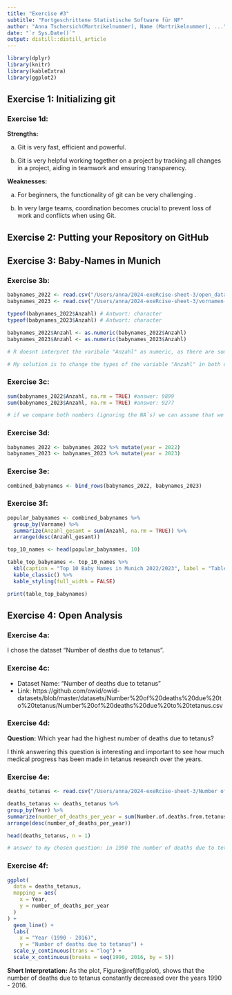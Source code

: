 ```yaml
---
title: "Exercise #3"
subtitle: "Fortgeschrittene Statistische Software für NF"
author: "Anna Tschersich(Martrikelnummer), Name (Martrikelnummer), ..."
date: "`r Sys.Date()`"
output: distill::distill_article
---
```

```r
library(dplyr)
library(knitr)
library(kableExtra)
library(ggplot2)
```


## Exercise 1: Initializing git 

### Exercise 1d:

**Strengths:**

a) Git is very fast, efficient and powerful.

b) Git is very helpful working together on a project by tracking all
changes in a project, aiding in teamwork and ensuring transparency.

**Weaknesses:**

a) For beginners, the functionality of git can be very challenging .

b) In very large teams, coordination becomes crucial to prevent loss of
work and conflicts when using Git. 



## Exercise 2: Putting your Repository on GitHub



## Exercise 3: Baby-Names in Munich 

### Exercise 3b:
```r
babynames_2022 <- read.csv("/Users/anna/2024-exeRcise-sheet-3/open_data_portal_2022.csv")
babynames_2023 <- read.csv("/Users/anna/2024-exeRcise-sheet-3/vornamen-muenchen-2023.csv")

typeof(babynames_2022$Anzahl) # Antwort: character
typeof(babynames_2023$Anzahl) # Antwort: character 

babynames_2022$Anzahl <- as.numeric(babynames_2022$Anzahl)
babynames_2023$Anzahl <- as.numeric(babynames_2023$Anzahl)

# R doesnt interpret the varibale "Anzahl" as numeric, as there are some values that are not just numbers but also text (e.g.: "4 oder weniger" as a value). 

# My solution is to change the types of the variable "Anzahl" in both datasets from character to numeric. Now the variable has the numerical datatype. Unfortunately all values that had text in it are now "NA" so the counts of some babynames got loss by changing the datatype. 
```

### Exercise 3c:
```r
sum(babynames_2022$Anzahl, na.rm = TRUE) #answer: 9899
sum(babynames_2023$Anzahl, na.rm = TRUE) #answer: 9277

# if we compare both numbers (ignoring the NA`s) we can assume that we had a bigger babyboom in 2022 as more babies were born in this year. 
```

### Exercise 3d:
```r
babynames_2022 <- babynames_2022 %>% mutate(year = 2022)
babynames_2023 <- babynames_2023 %>% mutate(year = 2023)
```

### Exercise 3e:
```r
combined_babynames <- bind_rows(babynames_2022, babynames_2023)
```

### Exercise 3f:
```r
popular_babynames <- combined_babynames %>%
  group_by(Vorname) %>%
  summarize(Anzahl_gesamt = sum(Anzahl, na.rm = TRUE)) %>%
  arrange(desc(Anzahl_gesamt))
```

```r
top_10_names <- head(popular_babynames, 10)
```

```r
table_top_babynames <- top_10_names %>%
  kbl(caption = "Top 10 Baby Names in Munich 2022/2023", label = "Table1") %>%
  kable_classic() %>%
  kable_styling(full_width = FALSE)

print(table_top_babynames)
```

## Exercise 4: Open Analysis 

### Exercise 4a: 
I chose the dataset "Number of deaths due to tetanus".

### Exercise 4c:
- Dataset Name: "Number of deaths due to tetanus"
- Link: https://github.com/owid/owid-datasets/blob/master/datasets/Number%20of%20deaths%20due%20to%20tetanus/Number%20of%20deaths%20due%20to%20tetanus.csv 

### Exercise 4d:

**Question:** Which year had the highest number of deaths due to tetanus?

I think answering this question is interesting and important to see how much medical progress has been made in tetanus research over the years. 

### Exercise 4e:
```r
deaths_tetanus <- read.csv("/Users/anna/2024-exeRcise-sheet-3/Number of deaths due to tetanus.csv")

deaths_tetanus <- deaths_tetanus %>%
group_by(Year) %>%
summarize(number_of_deaths_per_year = sum(Number.of.deaths.from.tetanus..GBD.2016.)) %>%
arrange(desc(number_of_deaths_per_year))

head(deaths_tetanus, n = 1) 

# answer to my chosen question: in 1990 the number of deaths due to tetanus were the highest (1332303	deaths)
```

### Exercise 4f:
```r
ggplot(
  data = deaths_tetanus,
  mapping = aes(
    x = Year,
    y = number_of_deaths_per_year
  )
) +
  geom_line() +
  labs(
    x = "Year (1990 - 2016)",
    y = "Number of deaths due to tetanus") +
  scale_y_continuous(trans = "log") +
  scale_x_continuous(breaks = seq(1990, 2016, by = 5)) 
```

**Short Interpretation:** 
As the plot, Figure\@ref(fig:plot), shows that the number of deaths due to tetanus constantly decreased over the years 1990 - 2016. 


